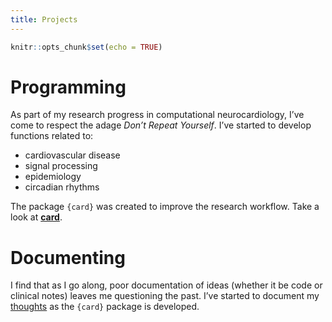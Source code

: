 ```yaml
---
title: Projects
---
```


```r
knitr::opts_chunk$set(echo = TRUE)
```

# Programming

As part of my research progress in computational neurocardiology, I've come to  respect the adage _Don't Repeat Yourself_. I've started to develop functions related to:

- cardiovascular disease
- signal processing
- epidemiology
- circadian rhythms

The package `{card}` was created to improve the research workflow. Take a look at [__card__](https://asshah4.github.io/card). 

# Documenting

I find that as I go along, poor documentation of ideas (whether it be code or clinical notes) leaves me questioning the past. I've started to document my [thoughts](https://asshah4.github.io/thoughts) as the `{card}` package is developed.
